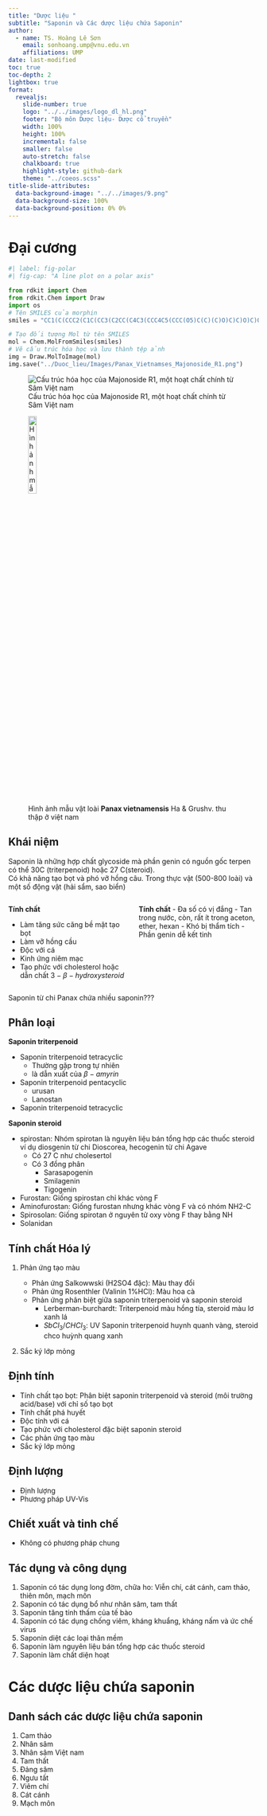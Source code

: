 ```yaml
---
title: "Dược liệu "
subtitle: "Saponin và Các dược liệu chứa Saponin"
author:
  - name: TS. Hoàng Lê Sơn
    email: sonhoang.ump@vnu.edu.vn
    affiliations: UMP
date: last-modified
toc: true
toc-depth: 2
lightbox: true
format: 
  revealjs:
    slide-number: true
    logo: "../../images/logo_dl_hl.png"
    footer: "Bộ môn Dược liệu- Dược cổ truyền"
    width: 100%
    height: 100%
    incremental: false
    smaller: false
    auto-stretch: false
    chalkboard: true
    highlight-style: github-dark
    theme: "../coeos.scss"
title-slide-attributes: 
  data-background-image: "../../images/9.png"
  data-background-size: 100%
  data-background-position: 0% 0%
---
```


# Đại cương
```python
#| label: fig-polar
#| fig-cap: "A line plot on a polar axis"

from rdkit import Chem
from rdkit.Chem import Draw
import os
# Tên SMILES của morphin
smiles = "CC1(C(CCC2(C1C(CC3(C2CC(C4C3(CCC4C5(CCC(O5)C(C)(C)O)C)C)O)C)OC6C(C(C(C(O6)CO)O)O)OC7C(C(C(C(O7)CO)O)O)O)C)O)C"

# Tạo đối tượng Mol từ tên SMILES
mol = Chem.MolFromSmiles(smiles)
# Vẽ cấu trúc hóa học và lưu thành tệp ảnh
img = Draw.MolToImage(mol)
img.save("../Duoc_lieu/Images/Panax_Vietnamses_Majonoside_R1.png")
```

::: {layout-ncol=2}

![Cấu trúc hóa học của Majonoside R1, một hoạt chất chính từ Sâm Việt nam](../Duoc_lieu/Images/Panax_Vietnamses_Majonoside_R1.png)

![Hình ảnh mẫu vật loài **Panax vietnamensis** Ha & Grushv. thu thập ở việt nam](https://web.corral.tacc.utexas.edu/brit/BRIT/BRIT0610000/BRIT610502.jpg){width="20%"}

:::

## Khái niệm
::: {.callout-important title="Khái niệm"}
Saponin là những hợp chất glycoside mà phần genin có nguồn gốc terpen có thể 30C (triterpenoid) hoặc 27 C(steroid).\
Có khả năng tạo bọt và phó vỡ hồng câu.
Trong thực vật (500-800 loài) và một số động vật (hải sẩm, sao biển)
:::
:::: {.columns}
::: {.column width="50%" .nonincremental}
**Tính chất**

- Làm tăng sức căng bề mặt tạo bọt
- Làm vỡ hồng cầu
- Độc với cá
- Kinh ứng niêm mạc
- Tạo phức với cholesterol hoặc dẫn chất $3- \beta -hydroxysteroid$
:::

::: {.column width="50%" .nonincremental}
**Tính chất**
- Đa số có vị đắng
- Tan trong nước, còn, rất ít trong aceton, ether, hexan
- Khó bị thẩm tích
- Phần genin dễ kết tinh
:::

::::

::: {.callout-important title="Chú ý"}
Saponin từ chi Panax chứa nhiều saponin???
:::
## Phân loại

**Saponin triterpenoid**

- Saponin triterpenoid tetracyclic
    - Thường gặp trong tự nhiên
    - là dẫn xuất của $\beta - amyrin$
- Saponin triterpenoid pentacyclic
    - urusan
    - Lanostan
- Saponin triterpenoid tetracyclic

**Saponin steroid**

- spirostan: Nhóm spirotan là nguyên liệu bán tổng hợp các thuốc steroid ví dụ diosgenin từ chi Dioscorea, hecogenin từ chi Agave
    - Có 27 C như cholesertol
    - Có 3 đồng phân 
        - Sarasapogenin
        - Smilagenin
        - Tigogenin
- Furostan: Giống spirostan chỉ khác vòng F
- Aminofurostan: Giống furostan nhưng khác vòng F và có nhóm NH2-C
- Spirosolan: Giống spirotan ở nguyên tử oxy vòng F thay bằng NH
- Solanidan

## Tính chất Hóa lý

1. Phản ứng tạo màu

    - Phản ứng Salkowwski (H2SO4 đặc): Màu thay đổi
    - Phản ứng Rosenthler (Valinin 1%HCl): Màu hoa cà
    - Phản ứng phân biệt giữa saponin triterpenoid và saponin steroid
        - Lerberman-burchardt: Triterpenoid màu hồng tía, steroid màu lơ xanh lá
        - $SbCl_3/CHCl_3$: UV Saponin triterpenoid huynh quanh vàng, steroid chco huỳnh quang xanh

2. Sắc ký lớp mỏng

## Định tính 
- Tính chất tạo bọt: Phân biệt saponin triterpenoid và steroid (môi trường acid/base) với chỉ số tạo bọt
- Tính chất phá huyết 
- Độc tính với cá
- Tạo phức với cholesterol đặc biệt saponin steroid
- Các phản ứng tạo màu 
- Sắc ký lớp mỏng

## Định lượng 
- Định lượng
- Phương pháp UV-Vis

## Chiết xuất và tinh chế 
- Không có phương pháp chung 

## Tác dụng và công dụng 
1. Saponin có tác dụng long đờm, chữa ho: Viễn chí, cát cánh, cam thảo, thiên môn, mạch môn
2. Saponin có tác dụng bổ như nhân sâm, tam thất 
3. Saponin tăng tính thấm của tế bào 
4. Saponin có tác dụng chống viêm, kháng khuẩng, kháng nấm và ức chế virus
5. Saponin diệt các loại thân mềm
6. Saponin làm nguyên liệu bán tổng hợp các thuốc steroid
7. Saponin làm chất diện hoạt 

# Các dược liệu chứa saponin

## Danh sách các dược liệu chứa saponin 
1. Cam thảo
2. Nhân sâm
3. Nhân sâm Việt nam
4. Tam thất
5. Đảng sâm
6. Ngưu tất
7. Viêm chí
8. Cát cánh
9. Mạch môn
